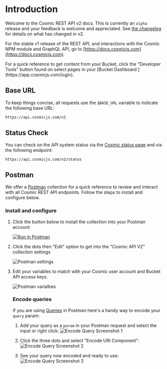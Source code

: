 
# Introduction

Welcome to the Cosmic REST API v2 docs. This is currently an `alpha` release and your feedback is welcome and appreciated. See [the changelog](/api-reference/changelog) for details on what has changed in v2.

For the stable v1 release of the REST API, and interactions with the Cosmic NPM module and GraphQL API, go to [https://docs.cosmicjs.com](https://docs.cosmicjs.com).

<Callout emoji="🚀">
  For a quick reference to get content from your Bucket, click the "Developer
  Tools" button found on select pages in your [Bucket Dashboard
  ](https://app.cosmicjs.com/login).
</Callout>

## Base URL

To keep things concise, all requests use the `$BASE_URL` variable to indicate the following base URL:

```bash
https://api.cosmicjs.com/v2
```

## Status Check

You can check on the API system status via the [Cosmic status page](https://cosmicjs.statuspage.io/) and via the following endpoint:

```
https://api.cosmicjs.com/v2/status
```

## Postman

We offer a [Postman](https://www.postman.com/) collection for a quick reference to review and interact with all Cosmic REST API endpoints. Follow the steps to install and configure below.

### Install and configure

1. Click the button below to install the collection into your Postman account:

   <a href="https://app.getpostman.com/run-collection/9edf54d8ec0df4a4a580">
     <img
       src="https://run.pstmn.io/button.svg"
       alt="Run in Postman"
       className="w-1/5"
     />
   </a>

2. Click the dots then "Edit" option to get into the "Cosmic API V2" collection settings

   <img
     alt="Postman settings"
     src="https://imgix.cosmicjs.com/d54cdae0-68c2-11eb-82fa-03c9fae183bd-postman-1.png?auto=format&w=1000"
     className="w-6/12"
   />

3. Edit your variables to match with your Cosmic user account and Bucket API access keys.

   <img
     alt="Postman varialbes"
     src="https://imgix.cosmicjs.com/0bf7e940-68c3-11eb-82fa-03c9fae183bd-postman-2.png?auto=format&w=2000"
     className="w-full"
   />

   ### Encode queries

   If you are using [Queries](/api-reference/queries) in Postman here's a handy way to encode your `query` param:

   1. Add your query as a `param` in your Postman request and select the input or right click:
      ![Encode Query Screenshot 1](https://cdn.cosmicjs.com/b43bf5e0-675d-11eb-9ea4-1be290e7bb91-query-1.png)

   2. Click the three dots and select "Encode URI Component":
      ![Encode Query Screenshot 2](https://cdn.cosmicjs.com/b43f2a30-675d-11eb-9ea4-1be290e7bb91-query-2.png)

   3. See your query now encoded and ready to use:
      ![Encode Query Screenshot 3](https://cdn.cosmicjs.com/b4414d10-675d-11eb-9ea4-1be290e7bb91-query-3.png)
